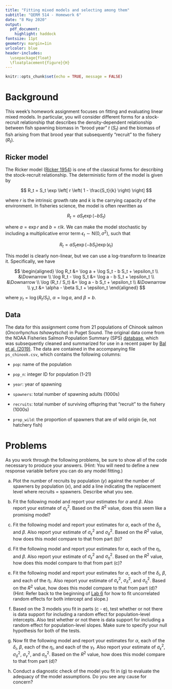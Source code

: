 ```yaml
---
title: "Fitting mixed models and selecting among them"
subtitle: "QERM 514 - Homework 6"
date: "8 May 2020"
output:
  pdf_document:
    highlight: haddock
fontsize: 11pt
geometry: margin=1in
urlcolor: blue
header-includes:
  \usepackage{float}
  \floatplacement{figure}{H}
---
```


```r
knitr::opts_chunk$set(echo = TRUE, message = FALSE)
```

# Background

This week's homework assignment focuses on fitting and evaluating linear mixed models. In particular, you will consider different forms for a stock-recruit relationship that describes the density-dependent relationship between fish spawning biomass in "brood year" $t$ $(S_t)$ and the biomass of fish arising from that brood year that subsequently "recruit" to the fishery $(R_t)$. 

## Ricker model

The Ricker model ([Ricker 1954](https://doi.org/10.1139%2Ff54-039)) is one of the classical forms for describing the stock-recruit relationship. The deterministic form of the model is given by

$$
R_t = S_t \exp \left[ r \left( 1 - \frac{S_t}{k} \right) \right]
$$

where $r$ is the intrinsic growth rate and $k$ is the carrying capacity of the environment. In fisheries science, the model is often rewritten as

$$
R_t = a S_t \exp \left( -b S_t \right)
$$

where $a = \exp r$ and $b = r / k$. We can make the model stochastic by including a multiplicative error term $\epsilon_t \sim \text{N}(0, \sigma^2)$, such that

$$
R_t = a S_t \exp \left( -b S_t \right) \exp(\epsilon_t)
$$

This model is clearly non-linear, but we can use a log-transform to linearize it. Specifically, we have

$$
\begin{aligned}
\log R_t &= \log a + \log S_t - b S_t + \epsilon_t \\
&\Downarrow \\
\log R_t - \log S_t &= \log a - b S_t + \epsilon_t \\
&\Downarrow \\
\log (R_t / S_t) &= \log a - b S_t + \epsilon_t \\
&\Downarrow \\
y_t &= \alpha - \beta S_t + \epsilon_t
\end{aligned}
$$

where $y_t =\log (R_t / S_t)$, $\alpha = \log a$, and $\beta = b$.

## Data

The data for this assignment come from 21 populations of Chinook salmon (*Oncorhynchus tshawytscha*) in Puget Sound. The original data come from the NOAA Fisheries Salmon Population Summary (SPS) [database](https://www.webapps.nwfsc.noaa.gov/apex/f?p=261:HOME::::::), which was subsequently cleaned and summarized for use in a recent paper by [Bal et al. (2019)](https://doi.org/10.1016/j.ecolmodel.2018.04.012). The data are contained in the accompanying file `ps_chinook.csv`, which contains the following columns:

* `pop`: name of the population

* `pop_n`: integer ID for population (1-21)

* `year`: year of spawning

* `spawners`: total number of spawning adults (1000s)

* `recruits`: total number of surviving offspring that "recruit" to the fishery (1000s)

* `prop_wild`: the proportion of spawners that are of wild origin (ie, not hatchery fish)

# Problems

As you work through the following problems, be sure to show all of the code necessary to produce your answers. (Hint: You will need to define a new response variable before you can do any model fitting.)

a) Plot the number of recruits by population $(y)$ against the number of spawners by population $(x)$, and add a line indicating the replacement level where recruits = spawners. Describe what you see.

b) Fit the following model and report your estimates for $\alpha$ and $\beta$. Also report your estimate of $\sigma_\epsilon^2$. Based on the $R^2$ value, does this seem like a promising model?

\begin{equation}
\begin{gathered} \nonumber 
\log (R_{i,t} / S_{i,t}) = \alpha - \beta S_{i,t} + \epsilon_{i,t} \\
\epsilon_{i,t} \sim \text{N}(0, \sigma_\epsilon^2)
\end{gathered}
\end{equation}

\vspace{0.25in}

c) Fit the following model and report your estimates for $\alpha$, each of the $\delta_i$, and $\beta$. Also report your estimate of $\sigma_\epsilon^2$ and $\sigma_\delta^2$. Based on the $R^2$ value, how does this model compare to that from part (b)?

\begin{equation}
\begin{gathered} \nonumber 
\log (R_{i,t} / S_{i,t}) = (\alpha + \delta_i) - \beta S_{i,t} + \epsilon_{i,t} \\
\delta_{i} \sim \text{N}(0, \sigma_\delta^2) \\
\epsilon_{i,t} \sim \text{N}(0, \sigma_\epsilon^2)
\end{gathered}
\end{equation}

\vspace{0.25in}

d) Fit the following model and report your estimates for $\alpha$, each of the $\eta_i$, and $\beta$. Also report your estimate of $\sigma_\epsilon^2$ and $\sigma_\eta^2$. Based on the $R^2$ value, how does this model compare to that from part (c)?

\begin{equation}
\begin{gathered} \nonumber 
\log (R_{i,t} / S_{i,t}) = \alpha - (\beta + \eta_i) S_{i,t} + \epsilon_{i,t} \\
\eta_{i} \sim \text{N}(0, \sigma_\eta^2) \\
\epsilon_{i,t} \sim \text{N}(0, \sigma_\epsilon^2)
\end{gathered}
\end{equation}

\vspace{0.25in}

e) Fit the following model and report your estimates for $\alpha$, each of the $\delta_i$, $\beta$, and each of the $\eta_i$. Also report your estimate of $\sigma_\epsilon^2$, $\sigma_\delta^2$, and $\sigma_\eta^2$. Based on the $R^2$ value, how does this model compare to that from part (d)? (Hint: Refer back to the beginning of [Lab 6](https://qerm514.github.io/website/labs/week_06/mixed_models.html#fitting_models_with_lmer()) for how to fit uncorrelated random effects for both intercept and slope.)

\begin{equation}
\begin{gathered} \nonumber 
\log (R_{i,t} / S_{i,t}) = (\alpha + \delta_i) - (\beta + \eta_i) S_{i,t} + \epsilon_{i,t} \\
\delta_{i} \sim \text{N}(0, \sigma_\delta^2) \\
\eta_{i} \sim \text{N}(0, \sigma_\eta^2) \\
\epsilon_{i,t} \sim \text{N}(0, \sigma_\epsilon^2)
\end{gathered}
\end{equation}

\vspace{0.25in}

f) Based on the 3 models you fit in parts (c - e), test whether or not there is data support for including a random effect for population-level intercepts. Also test whether or not there is data support for including a random effect for population-level slopes. Make sure to specify your null hypothesis for both of the tests.

g) Now fit the following model and report your estimates for $\alpha$, each of the $\delta_i$, $\beta$, each of the $\eta_i$, and each of the $\gamma_t$. Also report your estimate of $\sigma_\epsilon^2$, $\sigma_\delta^2$, $\sigma_\gamma^2$, and $\sigma_\eta^2$. Based on the $R^2$ value, how does this model compare to that from part (d)? 

\begin{equation}
\begin{gathered} \nonumber 
\log (R_{i,t} / S_{i,t}) = (\alpha + \delta_i + \gamma_t) - (\beta + \eta_i) S_{i,t} + \epsilon_{i,t} \\
\delta_{i} \sim \text{N}(0, \sigma_\delta^2) \\
\gamma_{t} \sim \text{N}(0, \sigma_\gamma^2) \\
\eta_{i} \sim \text{N}(0, \sigma_\eta^2) \\
\epsilon_{i,t} \sim \text{N}(0, \sigma_\epsilon^2)
\end{gathered}
\end{equation}

\vspace{0.25in}

h) Conduct a diagnostic check of the model you fit in (g) to evaluate the adequacy of the model assumptions. Do you see any cause for concern?


